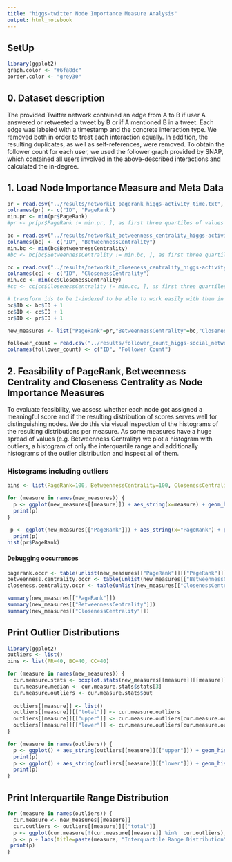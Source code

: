 ```yaml
---
title: "higgs-twitter Node Importance Measure Analysis"
output: html_notebook
---
```


## SetUp
```r
library(ggplot2)
graph.color <- "#6fa8dc"
border.color <- "grey30"
```


## 0. Dataset description

The provided Twitter network contained an edge from A to B if user A answered or retweeted a tweet by B or if A mentioned B in a tweet. Each edge was labeled with a timestamp and the concrete interaction type. We removed both in order to treat each interaction equally. In addition, the resulting duplicates, as well as self-references, were removed. To obtain the follower count for each user, we used the follower graph provided by SNAP, which contained all users involved in the above-described interactions and calculated the in-degree.

## 1. Load Node Importance Measure and Meta Data

```r
pr = read.csv("../results/networkit_pagerank_higgs-activity_time.txt", sep="\t", header = FALSE)
colnames(pr) <- c("ID", "PageRank")
min.pr <- min(pr$PageRank)
#pr <- pr[pr$PageRank != min.pr, ], as first three quartiles of values equal the minimum value it can make sense to exclude them to obtain interpretable distribution plots

bc = read.csv("../results/networkit_betweenness_centrality_higgs-activity_time_reversed.txt", sep="\t", header = FALSE)
colnames(bc) <- c("ID", "BetweennessCentrality")
min.bc <- min(bc$BetweennessCentrality)
#bc <- bc[bc$BetweennessCentrality != min.bc, ], as first three quartiles of values equal the minimum value it can make sense to exclude them to obtain interpretable distribution plots

cc = read.csv("../results/networkit_closeness_centrality_higgs-activity_time_reversed.txt", sep="\t", header = FALSE)
colnames(cc) <- c("ID", "ClosenessCentrality")
min.cc <- min(cc$ClosenessCentrality)
#cc <- cc[cc$ClosenessCentrality != min.cc, ], as first three quartiles of values equal the minimum value it can make sense to exclude them to obtain interpretable distribution plots

# transform ids to be 1-indexed to be able to work easily with them in R
bc$ID <- bc$ID + 1
cc$ID <- cc$ID + 1
pr$ID <- pr$ID + 1

new_measures <- list("PageRank"=pr,"BetweennessCentrality"=bc,"ClosenessCentrality"=cc)

follower_count = read.csv("../results/follower_count_higgs-social_network.txt", sep=" ", header=FALSE)
colnames(follower_count) <- c("ID", "Follower Count")

```

## 2. Feasibility of PageRank, Betweenness Centrality and Closeness Centrality as Node Importance Measures

To evaluate feasibility, we assess whether each node got assigned a meaningful score and if the resulting distribution of scores serves well for distinguishing nodes. We do this via visual inspection of the histograms of the resulting distributions per measure. As some measures have a huge spread of values (e.g. Betweenness Centrality) we plot a histogram with outliers, a histogram of only the interquartile range and additionally histograms of the outlier distribution and inspect all of them.

### Histograms including outliers

```r
bins <- list(PageRank=100, BetweennessCentrality=100, ClosenessCentrality=100)

for (measure in names(new_measures)) {
  p <- ggplot(new_measures[[measure]]) + aes_string(x=measure) + geom_histogram(bins=bins[[measure]], fill=graph.color, color=border.color) + labs(title=paste(measure, "Distribution"), y="Count")
  print(p)
}

 p <- ggplot(new_measures[["PageRank"]]) + aes_string(x="PageRank") + geom_histogram(bins=bins[["PageRank"]], fill=graph.color, color=border.color) + labs(title=paste("PageRank", "Distribution"), y="Count")
  print(p)
hist(pr$PageRank)
```

#### Debugging occurrences

```r
pagerank.occr <- table(unlist(new_measures[["PageRank"]][["PageRank"]]))
betweenness.centrality.occr <- table(unlist(new_measures[["BetweennessCentrality"]][["BetweennessCentrality"]]))
closeness.centrality.occr <- table(unlist(new_measures[["ClosenessCentrality"]][["ClosenessCentrality"]]))
```

```r
summary(new_measures[["PageRank"]])
summary(new_measures[["BetweennessCentrality"]])
summary(new_measures[["ClosenessCentrality"]])
```

## Print Outlier Distributions

```r
library(ggplot2)
outliers <- list()
bins <- list(PR=40, BC=40, CC=40)

for (measure in names(new_measures)) {
  cur.measure.stats <- boxplot.stats(new_measures[[measure]][[measure]])
  cur.measure.median <- cur.measure.stats$stats[3]
  cur.measure.outliers <- cur.measure.stats$out
  
  outliers[[measure]] <- list()
  outliers[[measure]][["total"]] <- cur.measure.outliers
  outliers[[measure]][["upper"]] <- cur.measure.outliers[cur.measure.outliers > cur.measure.median]
  outliers[[measure]][["lower"]] <- cur.measure.outliers[cur.measure.outliers < cur.measure.median]
}

for (measure in names(outliers)) {
  p <- ggplot() + aes_string(outliers[[measure]][["upper"]]) + geom_histogram(bins=bins[[measure]], fill=graph.color, color=border.color) + labs(title=paste(measure,"Interquartile Range Upper Outlier Distribution"), x=measure, y="Count")
  print(p)
  p <- ggplot() + aes_string(outliers[[measure]][["lower"]]) + geom_histogram(bins=bins[[measure]], fill=graph.color, color=border.color) + labs(title=paste(measure, "Interquartile Range Lower Outlier Distribution"), x=measure, y="Count")
  print(p)
}
```

## Print Interquartile Range Distribution
```r
for (measure in names(outliers)) {
  cur.measure <- new_measures[[measure]]
  cur.outliers <- outliers[[measure]][["total"]]
  p <- ggplot(cur.measure[!(cur.measure[[measure]] %in%  cur.outliers),]) + aes_string(x=measure) + geom_histogram(bins=bins[[measure]], fill=graph.color, color=border.color)
  p <- p + labs(title=paste(measure, "Interquartile Range Distribution"), x=measure, y="Count")
 print(p)
}
```

